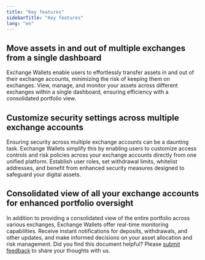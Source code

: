 ```yaml
---
title: "Key features"
sidebarTitle: "Key features"
lang: "en"
---
```


## Move assets in and out of multiple exchanges from a single dashboard
Exchange Wallets enable users to effortlessly transfer assets in and out of their exchange accounts, minimizing the risk of keeping them on exchanges. View, manage, and monitor your assets across different exchanges within a single dashboard, ensuring efficiency with a consolidated portfolio view.

## Customize security settings across multiple exchange accounts
Ensuring security across multiple exchange accounts can be a daunting task. Exchange Wallets simplify this by enabling users to customize access controls and risk policies across your exchange accounts directly from one unified platform. Establish user roles, set withdrawal limits, whitelist addresses, and benefit from enhanced security measures designed to safeguard your digital assets.

## Consolidated view of all your exchange accounts for enhanced portfolio oversight
In addition to providing a consolidated view of the entire portfolio across various exchanges, Exchange Wallets offer real-time monitoring capabilities. Receive instant notifications for deposits, withdrawals, and other updates, and make informed decisions on your asset allocation and risk management.
<Tip>Did you find this document helpful? Please [submit feedback](https://forms.zohopublic.com/cobo/form/DocumentFeedbackForm/formperma/QvLOhxJv1_JMsJ-1dleZ8Itb_7rzN-LtgvsDdxosoVI?referrername=manuals) to share your thoughts with us.</Tip>